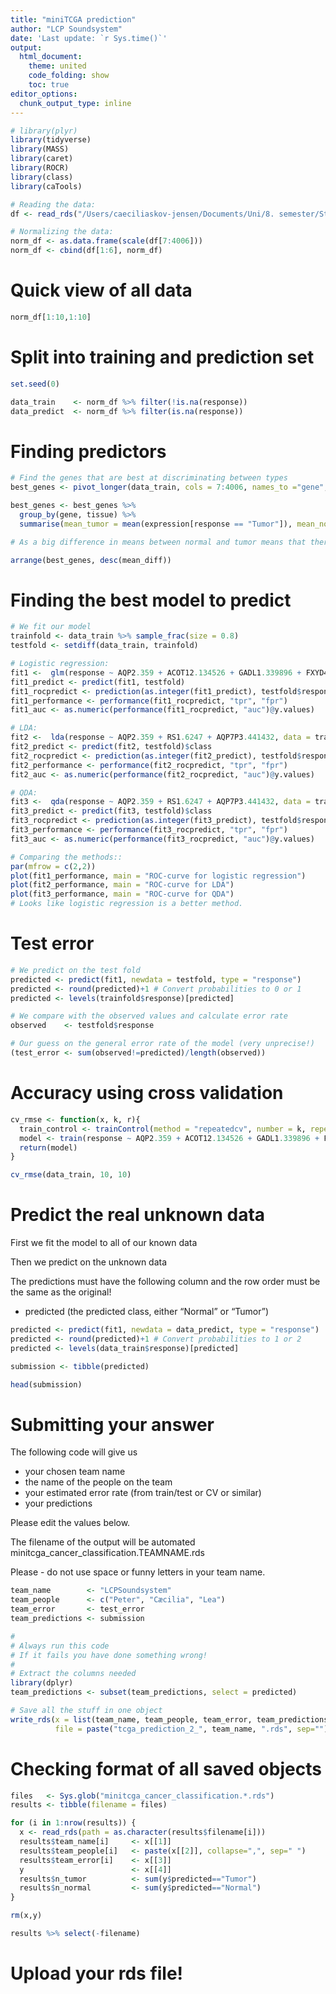 ```yaml
---
title: "miniTCGA prediction"
author: "LCP Soundsystem"
date: 'Last update: `r Sys.time()`'
output: 
  html_document:
    theme: united
    code_folding: show
    toc: true
editor_options: 
  chunk_output_type: inline
--- 
```


```r

# library(plyr)
library(tidyverse)
library(MASS)
library(caret)
library(ROCR)
library(class)
library(caTools)

```

```r
# Reading the data:
df <- read_rds("/Users/caeciliaskov-jensen/Documents/Uni/8. semester/Statistical and Machine Learning/16. Predictions/TCGA_cancer_classification/miniTCGA.3349x4006.rds") 

# Normalizing the data:
norm_df <- as.data.frame(scale(df[7:4006]))
norm_df <- cbind(df[1:6], norm_df)

```

# Quick view of all data

```r

norm_df[1:10,1:10]

```

# Split into training and prediction set

```r

set.seed(0)

data_train    <- norm_df %>% filter(!is.na(response))
data_predict  <- norm_df %>% filter(is.na(response))

```

# Finding predictors

```r

# Find the genes that are best at discriminating between types
best_genes <- pivot_longer(data_train, cols = 7:4006, names_to ="gene", values_to = "expression")

best_genes <- best_genes %>%
  group_by(gene, tissue) %>%
  summarise(mean_tumor = mean(expression[response == "Tumor"]), mean_normal = mean(expression[response == "Normal"]), mean_diff = abs(mean_normal - mean_tumor))

# As a big difference in means between normal and tumor means that there might be a bigger difference in expression whether the tissue is normal or tumor.

arrange(best_genes, desc(mean_diff))

```
# Finding the best model to predict

```r

# We fit our model
trainfold <- data_train %>% sample_frac(size = 0.8)
testfold <- setdiff(data_train, trainfold)

# Logistic regression:
fit1 <-  glm(response ~ AQP2.359 + ACOT12.134526 + GADL1.339896 + FXYD4.53828 + KCNJ1.3758 + SLC9A4.389015 + TDGF3.6998 + PTGER1.5731 + LOC284578.284578 + FLRT1.23769 + RS1.6247 + GPA33.10223 + RBP2.5948 + LY6G6F.259215	+ ACVRL1.94 + ANKRD1.27063 + GINS1.9837 + TMEM177.80775 + ABCA3.21 + CLEC3B.7123 + AQP7P3.441432 + ABCA10.10349 + LOC415056.415056 + LOC572558.572558 + ANGPTL7.10218 + LEP.3952	+ SYNM.23336	+ NAALAD2.10003	+ SLC19A3.80704 + ABCA9.10350, data = trainfold, family=binomial(link='logit'))
fit1_predict <- predict(fit1, testfold)
fit1_rocpredict <- prediction(as.integer(fit1_predict), testfold$response)
fit1_performance <- performance(fit1_rocpredict, "tpr", "fpr")
fit1_auc <- as.numeric(performance(fit1_rocpredict, "auc")@y.values)

# LDA:
fit2 <-  lda(response ~ AQP2.359 + RS1.6247 + AQP7P3.441432, data = trainfold)
fit2_predict <- predict(fit2, testfold)$class
fit2_rocpredict <- prediction(as.integer(fit2_predict), testfold$response)
fit2_performance <- performance(fit2_rocpredict, "tpr", "fpr")
fit2_auc <- as.numeric(performance(fit2_rocpredict, "auc")@y.values)

# QDA:
fit3 <-  qda(response ~ AQP2.359 + RS1.6247 + AQP7P3.441432, data = trainfold)
fit3_predict <- predict(fit3, testfold)$class
fit3_rocpredict <- prediction(as.integer(fit3_predict), testfold$response)
fit3_performance <- performance(fit3_rocpredict, "tpr", "fpr")
fit3_auc <- as.numeric(performance(fit3_rocpredict, "auc")@y.values)

# Comparing the methods::
par(mfrow = c(2,2))
plot(fit1_performance, main = "ROC-curve for logistic regression")
plot(fit2_performance, main = "ROC-curve for LDA")
plot(fit3_performance, main = "ROC-curve for QDA")
# Looks like logistic regression is a better method.


```
# Test error

```r

# We predict on the test fold
predicted <- predict(fit1, newdata = testfold, type = "response")
predicted <- round(predicted)+1 # Convert probabilities to 0 or 1
predicted <- levels(trainfold$response)[predicted]

# We compare with the observed values and calculate error rate
observed    <- testfold$response

# Our guess on the general error rate of the model (very unprecise!)
(test_error <- sum(observed!=predicted)/length(observed)) 

```

# Accuracy using cross validation

```r
cv_rmse <- function(x, k, r){
  train_control <- trainControl(method = "repeatedcv", number = k, repeats = r)
  model <- train(response ~ AQP2.359 + ACOT12.134526 + GADL1.339896 + FXYD4.53828 + KCNJ1.3758 + SLC9A4.389015 + TDGF3.6998 + PTGER1.5731 + LOC284578.284578 + FLRT1.23769 + RS1.6247 + GPA33.10223 + RBP2.5948 + LY6G6F.259215	+ ACVRL1.94 + ANKRD1.27063 + GINS1.9837 + TMEM177.80775 + ABCA3.21 + CLEC3B.7123 + AQP7P3.441432 + ABCA10.10349 + LOC415056.415056 + LOC572558.572558 + ANGPTL7.10218 + LEP.3952	+ SYNM.23336	+ NAALAD2.10003	+ SLC19A3.80704 + ABCA9.10350, data = x, method = "glm", trControl = train_control)
  return(model)
}

cv_rmse(data_train, 10, 10)

```

# Predict the real unknown data

First we fit the model to all of our known data

Then we predict on the unknown data

The predictions must have the following column and the row order must be the same as the original!

* predicted (the predicted class, either "Normal" or "Tumor")

```r
predicted <- predict(fit1, newdata = data_predict, type = "response")
predicted <- round(predicted)+1 # Convert probabilities to 1 or 2
predicted <- levels(data_train$response)[predicted]

submission <- tibble(predicted)

head(submission)

```
# Submitting your answer

The following code will give us

* your chosen team name
* the name of the people on the team
* your estimated error rate (from train/test or CV or similar)
* your predictions

Please edit the values below.

The filename of the output will be automated minitcga_cancer_classification.TEAMNAME.rds

Please - do not use space or funny letters in your team name.

```r

team_name        <- "LCPSoundsystem"
team_people      <- c("Peter", "Cæcilia", "Lea")
team_error       <- test_error
team_predictions <- submission

#
# Always run this code
# If it fails you have done something wrong!
#
# Extract the columns needed
library(dplyr)
team_predictions <- subset(team_predictions, select = predicted)

# Save all the stuff in one object
write_rds(x = list(team_name, team_people, team_error, team_predictions), 
          file = paste("tcga_prediction_2_", team_name, ".rds", sep=""))

```

# Checking format of all saved objects

```r

files   <- Sys.glob("minitcga_cancer_classification.*.rds")
results <- tibble(filename = files)

for (i in 1:nrow(results)) {
  x <- read_rds(path = as.character(results$filename[i]))
  results$team_name[i]     <- x[[1]]
  results$team_people[i]   <- paste(x[[2]], collapse=",", sep=" ")
  results$team_error[i]    <- x[[3]]
  y                        <- x[[4]]
  results$n_tumor          <- sum(y$predicted=="Tumor")
  results$n_normal         <- sum(y$predicted=="Normal")
}

rm(x,y)

results %>% select(-filename)

```

# Upload your rds file!
